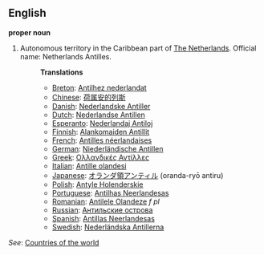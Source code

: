 ==English==

'''proper noun'''

# Autonomous territory in the Caribbean part of [[The Netherlands]]. Official name: Netherlands Antilles.
#:'''Translations'''
#:*[[Breton]]: [[Antilhez nederlandat]]
#:*[[Chinese]]: [[荷属安的列斯]]
#:*[[Danish]]: [[Nederlandske Antiller]]
#:*[[Dutch]]: [[Nederlandse Antillen]]
#:*[[Esperanto]]: [[Nederlandaj Antiloj]]
#:*[[Finnish]]: [[Alankomaiden Antillit]]
#:*[[French]]: [[Antilles néerlandaises]]
#:*[[German]]: [[Niederländische Antillen]]
#:*[[Greek]]: [[Ολλανδικές Αντίλλες]]
#:*[[Italian]]: [[Antille olandesi]]
#:*[[Japanese]]: [[オランダ領アンティル]] (oranda-ryō antiru)
#:*[[Polish]]: [[Antyle Holenderskie]]
#:*[[Portuguese]]: [[Antilhas Neerlandesas]]
#:*[[Romanian]]: [[Antilele Olandeze]] ''f pl''
#:*[[Russian]]: [[Антильские острова]]
#:*[[Spanish]]: [[Antillas Neerlandesas]]
#:*[[Swedish]]: [[Nederländska Antillerna]]

''See'': [[Countries of the world]]